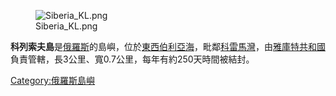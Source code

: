 [[Image:Siberia_KL.png|thumb]]

'''科列索夫島'''是[[俄羅斯|俄羅斯]]的島嶼，位於[[東西伯利亞海|東西伯利亞海]]，毗鄰[[科雷馬灣|科雷馬灣]]，由[[雅庫特共和國|雅庫特共和國]]負責管轄，長3公里、寬0.7公里，每年有約250天時間被結封。

{{East Siberian Sea Islands}}
{{Russia-geo-stub}}
{{coord|70.963433|N|152.095731|E|format=dms |display=title |region:RU-SA_type:isle_source:nlwiki}}

[[Category:俄羅斯島嶼|Category:俄羅斯島嶼]]
